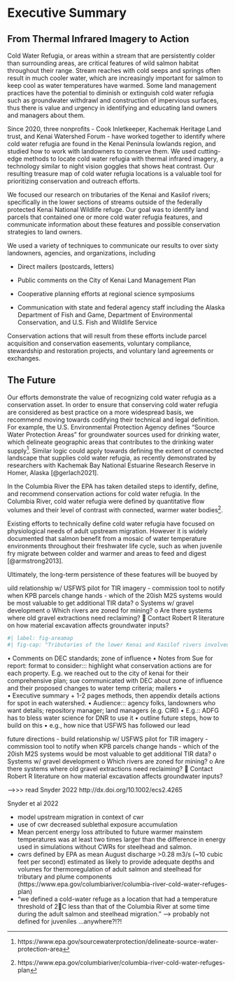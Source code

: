 # Executive Summary {.unnumbered}

## From Thermal Infrared Imagery to Action

Cold Water Refugia, or areas within a stream that are persistently colder than surrounding areas, are critical features of wild salmon habitat throughout their range. Stream reaches with cold seeps and springs often result in much cooler water, which are increasingly important for salmon to keep cool as water temperatures have warmed. Some land management practices have the potential to diminish or extinguish cold water refugia such as groundwater withdrawl and construction of impervious surfaces, thus there is value and urgency in identifying and educating land owners and managers about them.

Since 2020, three nonprofits - Cook Inletkeeper, Kachemak Heritage Land trust, and Kenai Watershed Forum - have worked together to identify where cold water refugia are found in the Kenai Peninsula lowlands region, and studied how to work with landowners to conserve them. We used cutting-edge methods to locate cold water refugia with thermal infrared imagery, a technology similar to night vision goggles that shows heat contrast. Our resulting treasure map of cold water refugia locations is a valuable tool for prioritizing conservation and outreach efforts.

We focused our research on tributaries of the Kenai and Kasilof rivers; specifically in the lower sections of streams outside of the federally protected Kenai National Wildlife refuge. Our goal was to identify land parcels that contained one or more cold water refugia features, and communicate information about these features and possible conservation strategies to land owners.

We used a variety of techniques to communicate our results to over sixty landowners, agencies, and organizations, including

-   Direct mailers (postcards, letters)

-   Public comments on the City of Kenai Land Management Plan

-   Cooperative planning efforts at regional science symposiums

-   Communication with state and federal agency staff including the Alaska Department of Fish and Game, Department of Environmental Conservation, and U.S. Fish and Wildlife Service

Conservation actions that will result from these efforts include parcel acquisition and conservation easements, voluntary compliance, stewardship and restoration projects, and voluntary land agreements or exchanges.

## The Future

Our efforts demonstrate the value of recognizing cold water refugia as a conservation asset. In order to ensure that conserving cold water refugia are considered as best practice on a more widespread basis, we recommend moving towards codifying their technical and legal definition. For example, the U.S. Environmental Protection Agency defines "Source Water Protection Areas" for groundwater sources used for drinking water, which delineate geographic areas that contributes to the drinking water supply[^index-1]. Similar logic could apply towards defining the extent of connected landscape that supplies cold water refugia, as recently demonstrated by researchers with Kachemak Bay National Estuarine Research Reserve in Homer, Alaska [@gerlach2021].

[^index-1]: https://www.epa.gov/sourcewaterprotection/delineate-source-water-protection-area

In the Columbia River the EPA has taken detailed steps to identify, define, and recommend conservation actions for cold water refugia. In the Columbia River, cold water refugia were defined by quantitative flow volumes and their level of contrast with connected, warmer water bodies[^index-2].

[^index-2]: https://www.epa.gov/columbiariver/columbia-river-cold-water-refuges-plan

Existing efforts to technically define cold water refugia have focused on physiological needs of adult upstream migration. However it is widely documented that salmon benefit from a mosaic of water temperature environments throughout their freshwater life cycle, such as when juvenile fry migrate between colder and warmer and areas to feed and digest [@armstrong2013].

Ultimately, the long-term persistence of these features will be buoyed by

uild relationship w/ USFWS pilot for TIR imagery - commission tool to notify when KPB parcels change hands - which of the 20ish M2S systems would be most valuable to get additional TIR data? o Systems w/ gravel development o Which rivers are zoned for mining? o Are there systems where old gravel extractions need reclaiming?  Contact Robert R literature on how material excavation affects groundwater inputs?

```r
#| label: fig-areamap
#| fig-cap: "Tributaries of the lower Kenai and Kasilof rivers involved in this study. Locations of data logger and weather stations also shown."
```

• Comments on DEC standards; zone of influence • Notes from Sue for report: format to consider::: highlight what conservation actions are for each property. E.g. we reached out to the city of kenai for their comprehensive plan; sue communicated with DEC about zone of influence and their proposed changes to water temp criteria; mailers •\
• Executive summary + 1-2 pages methods, then appendix details actions for spot in each watershed. • Audience::: agency folks, landowners who want details; repository manager; land managers (e.g. CIRI) • E.g.:: ADFG has to bless water science for DNR to use it • outline future steps, how to build on this • e.g., how nice that USFWS has followed our lead

future directions - build relationship w/ USFWS pilot for TIR imagery - commission tool to notify when KPB parcels change hands - which of the 20ish M2S systems would be most valuable to get additional TIR data? o Systems w/ gravel development o Which rivers are zoned for mining? o Are there systems where old gravel extractions need reclaiming?  Contact Robert R literature on how material excavation affects groundwater inputs?

---\>\>\> read Snyder 2022 http://dx.doi.org/10.1002/ecs2.4265

Snyder et al 2022

-   model upstream migration in context of cwr
-   use of cwr decreased sublethal exposure accumulation
-   Mean percent energy loss attributed to future warmer mainstem temperatures was at least two times larger than the difference in energy used in simulations without CWRs for steelhead and salmon.
-   cwrs defined by EPA as mean August discharge \>0.28 m3/s (\~10 cubic feet per second) estimated as likely to provide adequate depths and volumes for thermoregulation of adult salmon and steelhead for tributary and plume components (https://www.epa.gov/columbiariver/columbia-river-cold-water-refuges-plan)
-   "we defined a cold-water refuge as a location that had a temperature threshold of 2C less than that of the Columbia River at some time during the adult salmon and steelhead migration." --\> probably not defined for juveniles ...anywhere?!?!
